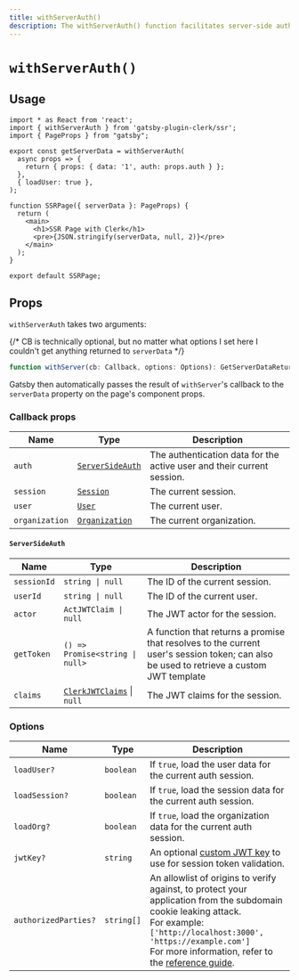 ```yaml
---
title: withServerAuth()
description: The withServerAuth() function facilitates server-side authentication and provides options for data retrieval and authorization control for Clerk Components in a Gatsby application.
---
```


# `withServerAuth()`

## Usage

```tsx
import * as React from 'react';
import { withServerAuth } from 'gatsby-plugin-clerk/ssr';
import { PageProps } from "gatsby";

export const getServerData = withServerAuth(
  async props => {
    return { props: { data: '1', auth: props.auth } };
  },
  { loadUser: true },
);

function SSRPage({ serverData }: PageProps) {
  return (
    <main>
      <h1>SSR Page with Clerk</h1>
      <pre>{JSON.stringify(serverData, null, 2)}</pre>
    </main>
  );
}

export default SSRPage;
```

## Props

`withServerAuth` takes two arguments:

{/* CB is technically optional, but no matter what options I set here I couldn't get anything returned to `serverData` */}


```typescript
function withServer(cb: Callback, options: Options): GetServerDataReturn;
```

Gatsby then automatically passes the result of `withServer`'s callback to the `serverData` property on the page's component props.

### Callback props

| Name | Type | Description |
| --- | --- | --- |
| `auth` | [`ServerSideAuth`](#server-side-auth) | The authentication data for the active user and their current session. |
| `session` | [`Session`](#session) | The current session. |
| `user` | [`User`](#user) | The current user. |
| `organization` | [`Organization`](#organization) | The current organization. |

#### `ServerSideAuth`

| Name | Type | Description |
| --- | --- | --- |
| `sessionId` | `string \| null` | The ID of the current session. |
| `userId` | `string \| null` | The ID of the current user. |
| `actor` | `ActJWTClaim \| null` | The JWT actor for the session. |
| `getToken` | `() => Promise<string \| null>` | A function that returns a promise that resolves to the current user's session token; can also be used to retrieve a custom JWT template |
| `claims` | [`ClerkJWTClaims`](/docs/backend-requests/resources/session-tokens#default-session-claims) \| `null` | The JWT claims for the session. |


### Options

| Name | Type | Description |
| --- | --- | --- |
| `loadUser?` | `boolean` | If `true`, load the user data for the current auth session. |
| `loadSession?` | `boolean` | If `true`, load the session data for the current auth session. |
| `loadOrg?` | `boolean` | If `true`, load the organization data for the current auth session. |
| `jwtKey?` | `string` | An optional [custom JWT key](/docs/references/nodejs/token-verification#networkless-token-verification-using-the-jwt-verification-key) to use for session token validation. |
| `authorizedParties?` | `string[]` | An allowlist of origins to verify against, to protect your application from the subdomain cookie leaking attack.<br/>For example:<br/>`['http://localhost:3000', 'https://example.com']`<br/>For more information, refer to the [reference guide](/docs/references/nodejs/token-verification#validate-the-authorized-party-of-a-session-token). |